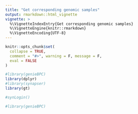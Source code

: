 ```yaml
---
title: "Get corresponding genomic samples"
output: rmarkdown::html_vignette
vignette: >
  %\VignetteIndexEntry{Get corresponding genomic samples}
  %\VignetteEngine{knitr::rmarkdown}
  %\VignetteEncoding{UTF-8}
---
```


```r
knitr::opts_chunk$set(
  collapse = TRUE,
  comment = "#>", warning = F, message = F,
  eval = FALSE
)

#library(genieBPC)
library(dplyr)
#library(synapser)
library(gt)

#synLogin()
```

```r
#library(genieBPC)
```


<!-- ## Introduction -->

<!-- The `genieBPC` package includes functionalities to link the clinical data to patients' corresponding genomic samples.  -->

<!-- This tutorial will utilize the data downloaded in the `Tutorial: pull_data_synapse()` vignette and processed in the `Tutorial: create_analytic_cohort()` vignette, as shown below: -->

<!-- ```{r} -->
<!-- nsclc_data = pull_data_synapse("NSCLC", version = "2.1") -->

<!-- nsclc_stg_iv_adeno = create_analytic_cohort(cohort = "NSCLC", -->
<!--                                    data_synapse = nsclc_data, -->
<!--                                    stage_dx = c("Stage IV"), -->
<!--                                    histology = "Adenocarcinoma") -->

<!-- ``` -->


<!-- ## fetch_samples() -->

<!-- The `fetch_samples()` functions allows the user to match each of the patient record ID from the cohort created. This function takes as input: -->

<!-- - cohort: the cohort name of interest. Options are "NSCLC" and "CRC". -->
<!-- - data_synapse: the object outputted by the `pull_data_synapse()` function. -->
<!-- - df_record_ids: the `cohort_ca_drugs` object returned by the `create_analytic_cohort()` function. -->

<!-- ```{r} -->
<!-- samples_data <- fetch_samples(cohort = "NSCLC", data_synapse = nsclc_data,df_record_ids = nsclc_stg_iv_adeno$cohort_ca_drugs) -->

<!-- gt(samples_data[1:10,]) -->
<!-- ``` -->

<!-- Which returns for each of the patients the complete list of samples found for the corresponding cancer, along with the corresponding oncotree code, sample type, sequence assay used for sequencing, and distance of sequencing report to the date of diagnosis. -->

<!-- Note that this object is returned from the `create_analytic_cohort()` object under the name `cohort_cpt`: -->

<!-- ```{r} -->
<!-- gt(nsclc_stg_iv_adeno$cohort_ngs[1:10,]) -->
<!-- ``` -->


<!-- ## select_unique_ngs() -->

<!-- It sometimes occur that multiple samples of a single cancer were taken for sequencing, this is particularly often the case in metastatic lung cancer. Following the dataset generated above we can see that we had a total of `r length(unique(samples_data$record_id))` patients, for a total of `r length(unique(samples_data$cpt_genie_sample_id))`. We show below a table of patients with the most samples for a single cancer in the cohort generated: -->

<!-- ```{r} -->
<!-- mult_samples <- samples_data %>%  -->
<!--   group_by(record_id) %>%  -->
<!--   summarise(N_samples = length(unique(cpt_genie_sample_id))) %>%  -->
<!--   ungroup() %>%  -->
<!--   arrange(-N_samples) -->
<!-- gt(mult_samples[1:10,]) -->
<!-- ``` -->

<!-- We implemented in `GenieBPC` an automated way to select the sample of interest based on the following criterions: -->

<!-- - histology: namely the oncotree code of interest to prioritize, in our case this would be "LUAD". -->
<!-- - sample type: primary, local recurrence or metastatic tumor, in our case "Metastasis". -->
<!-- - min_max_time: minimizing or maximizing the time between sequencing report and diagnosis of disease, in our case we want the sample closest to diagnosis date.  -->

<!-- If multiple samples are found to optimize all categories selected, the sample with the largest panel size for sequence assay will be chosen. If again multiple samples remain, a random sample will be selected. -->

<!-- ```{r} -->
<!-- optimal_samples <- select_unique_ngs(data_cohort = samples_data,  -->
<!--                                      oncotree_code = "LUAD", -->
<!--                                      sample_type = "Metastasis", -->
<!--                                      min_max_time = "min") -->
<!-- ``` -->


<!-- We can now check that each patient has been assigned a single sample for the cancer of interest: -->

<!-- ```{r} -->
<!-- mult_samples <- optimal_samples %>%  -->
<!--     group_by(record_id) %>%  -->
<!--     summarise(N_samples = length(unique(cpt_genie_sample_id))) %>%  -->
<!--     ungroup() %>%  -->
<!--     arrange(-N_samples) -->
<!-- gt(mult_samples[1:5,]) -->
<!-- ``` -->

<!-- If the user wishes to learn more on genomic data processing, please refer to the genomic vignette of the `GenieBPC` package.  -->
